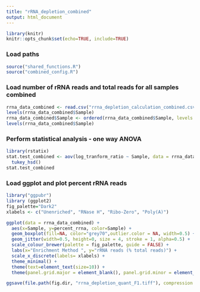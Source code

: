 ```yaml
---
title: "rRNA_depletion_combined"
output: html_document
---
```


```r
library(knitr)
knitr::opts_chunk$set(echo=TRUE, include=TRUE)
```

### Load paths
```r
source("shared_functions.R")
source("combined_config.R")
```

### Load number of rRNA reads and total reads for all samples combined
```r
rrna_data_combined <- read.csv("rrna_depletion_calculation_combined.csv")
levels(rrna_data_combined$Sample)
rrna_data_combined$Sample <- ordered(rrna_data_combined$Sample, levels = c("Unenriched", "RNaseH", "RiboZero", "Poly(A)"))
levels(rrna_data_combined$Sample)
```

### Perform statistical analysis - one way ANOVA
```r
library(rstatix)
stat.test_combined <- aov(log_tranform_ratio ~ Sample, data = rrna_data_combined) %>%
  tukey_hsd()
stat.test_combined
```
### Load ggplot and plot percent rRNA reads
```r
library("ggpubr")
library (ggplot2)
fig_palette="Dark2"
xlabels <- c("Unenriched", "RNase H", "Ribo-Zero", "Poly(A)")

ggplot(data = rrna_data_combined) +
  aes(x=Sample, y=percent_rrna, color=Sample) +
  geom_boxplot(fill=NA, color="grey70",outlier.color = NA, width=0.5) +
  geom_jitter(width=0.5, height=0, size = 4, stroke = 1, alpha=0.5) +
  scale_colour_brewer(palette = fig_palette, guide = FALSE) +
  labs(x="Enrichment Method ", y="rRNA reads (% total reads)") +
  scale_x_discrete(labels= xlabels) +
  theme_minimal() +
  theme(text=element_text(size=10)) +
  theme(panel.grid.major = element_blank(), panel.grid.minor = element_blank())

ggsave(file.path(fig.dir, "rrna_depletion_quant_F1.tiff"), compression = "lzw", width=15, height=10.71, units = "cm")
```
